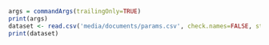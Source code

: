```r
args = commandArgs(trailingOnly=TRUE)
print(args)
dataset <- read.csv('media/documents/params.csv', check.names=FALSE, stringsAsFactors=FALSE)
print(dataset)
```